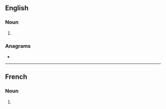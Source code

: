 ==English==

===Noun===
{{head|en|noun form}}

# {{plural of|en|absinthe}}

===Anagrams===
* {{anagrams|en|a=abehinsst|banishest}}

----

==French==

===Noun===
{{head|fr|noun form|g=f}}

# {{plural of|fr|absinthe}}